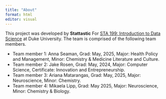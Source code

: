 ```yaml
---
title: "About"
format: html
editor: visual
---
```


This project was developed by **Stattastic** For [STA 199: Introduction to Data Science](https://sta199-s23-2.github.io/) at Duke University. The team is comprised of the following team members.

-   Team member 1: Anna Seaman, Grad: May, 2025, Major: Health Policy and Management, Minor: Chemistry & Medicine Literature and Culture.
-   Team member 2: Jake Rosen, Grad: May, 2024, Major: Computer Science, Certificate: Innovation and Entrepreneurship.
-   Team member 3: Ariana Matarangas, Grad: May, 2025, Major: Neuroscience, Minor: Chemistry.
-   Team member 4: Mikaela Lipp, Grad: May 2025, Major: Neuroscience, Minor: Chemistry & Biology.
